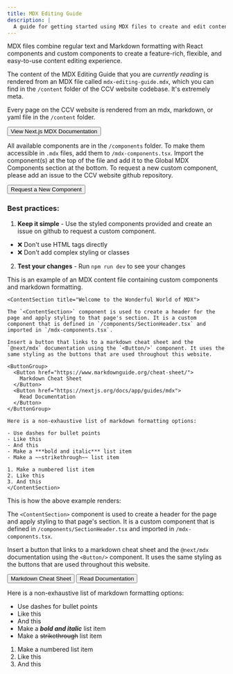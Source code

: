 ```yaml
---
title: MDX Editing Guide
description: |
  A guide for getting started using MDX files to create and edit content in the CCV website.
---
```


<ContentSection title="What is MDX?">

MDX files combine regular text and Markdown formatting with React components and custom components to create a feature-rich, flexible, and easy-to-use content editing experience.

The content of the MDX Editing Guide that you are _currently reading_ is rendered from an MDX file called `mdx-editing-guide.mdx`, which you can find in the `/content` folder of the CCV website codebase. It's extremely meta.

Every page on the CCV website is rendered from an mdx, markdown, or yaml file in the `/content` folder.

<Button href="https://nextjs.org/docs/app/guides/mdx">
  View Next.js MDX Documentation
</Button>

</ContentSection>

<ContentSection title="Available Components">

All available components are in the `/components` folder. To make them accessible in `.mdx` files, add them to `/mdx-components.tsx`. Import the component(s) at the top of the file and add it to the Global MDX Components section at the bottom. To request a new custom component, please add an issue to the CCV website github repository.

<Button href="https://github.com/brown-ccv/ccv-website/issues">
  Request a New Component
</Button>

### Best practices:

1. **Keep it simple** - Use the styled components provided and create an issue on github to request a custom component.

- ❌ Don't use HTML tags directly
- ❌ Don't add complex styling or classes

2. **Test your changes** - Run `npm run dev` to see your changes
   </ContentSection>

<ContentSection title="Example MDX File">

This is an example of an MDX content file containing custom components and markdown formatting.

```tsx
<ContentSection title="Welcome to the Wonderful World of MDX">

The `<ContentSection>` component is used to create a header for the page and apply styling to that page's section. It is a custom component that is defined in `/components/SectionHeader.tsx` and imported in `/mdx-components.tsx`.

Insert a button that links to a markdown cheat sheet and the `@next/mdx` documentation using the `<Button/>` component. It uses the same styling as the buttons that are used throughout this website.

<ButtonGroup>
  <Button href="https://www.markdownguide.org/cheat-sheet/">
    Markdown Cheat Sheet
  </Button>
  <Button href="https://nextjs.org/docs/app/guides/mdx">
    Read Documentation
  </Button>
</ButtonGroup>

Here is a non-exhaustive list of markdown formatting options:

- Use dashes for bullet points
- Like this
- And this
- Make a ***bold and italic*** list item
- Make a ~~strikethrough~~ list item

1. Make a numbered list item
2. Like this
3. And this
</ContentSection>
```

This is how the above example renders:

<ContentSection title="Welcome to the Wonderful World of MDX">

The `<ContentSection>` component is used to create a header for the page and apply styling to that page's section. It is a custom component that is defined in `/components/SectionHeader.tsx` and imported in `/mdx-components.tsx`.

Insert a button that links to a markdown cheat sheet and the `@next/mdx` documentation using the `<Button/>` component. It uses the same styling as the buttons that are used throughout this website.

<ButtonGroup>
  <Button href="https://www.markdownguide.org/cheat-sheet/">
    Markdown Cheat Sheet
  </Button>
  <Button href="https://nextjs.org/docs/app/guides/mdx">
    Read Documentation
  </Button>
</ButtonGroup>

Here is a non-exhaustive list of markdown formatting options:

- Use dashes for bullet points
- Like this
- And this
- Make a **_bold and italic_** list item
- Make a ~~strikethrough~~ list item

1. Make a numbered list item
2. Like this
3. And this
   </ContentSection>

</ContentSection>

